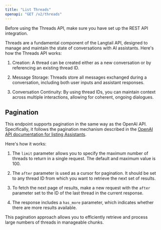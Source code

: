 ```yaml
---
title: "List Threads"
openapi: "GET /v2/threads"
---
```


Before using the Threads API, make sure you have set up the REST API integration.

Threads are a fundamental component of the Langtail API, designed to manage and maintain the state of conversations with AI assistants. Here's how the Threads API works:

1. Creation: A thread can be created either as a new conversation or by referencing an existing thread ID.

2. Message Storage: Threads store all messages exchanged during a conversation, including both user inputs and assistant responses.

3. Conversation Continuity: By using thread IDs, you can maintain context across multiple interactions, allowing for coherent, ongoing dialogues.

## Pagination

This endpoint supports pagination in the same way as the OpenAI API. Specifically, it follows the pagination mechanism described in the [OpenAI API documentation for listing Assistants](https://platform.openai.com/docs/api-reference/assistants/listAssistants).

Here's how it works:

1. The `limit` parameter allows you to specify the maximum number of threads to return in a single request. The default and maximum value is 100.

2. The `after` parameter is used as a cursor for pagination. It should be set to any thread ID from which you want to retrieve the next set of results.

3. To fetch the next page of results, make a new request with the `after` parameter set to the ID of the last thread in the current response.

4. The response includes a `has_more` parameter, which indicates whether there are more results available.

This pagination approach allows you to efficiently retrieve and process large numbers of threads in manageable chunks.
